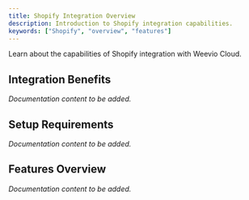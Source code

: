 ```yaml
---
title: Shopify Integration Overview
description: Introduction to Shopify integration capabilities.
keywords: ["Shopify", "overview", "features"]
---
```



Learn about the capabilities of Shopify integration with Weevio Cloud.

## Integration Benefits

*Documentation content to be added.*

## Setup Requirements

*Documentation content to be added.*

## Features Overview

*Documentation content to be added.*
